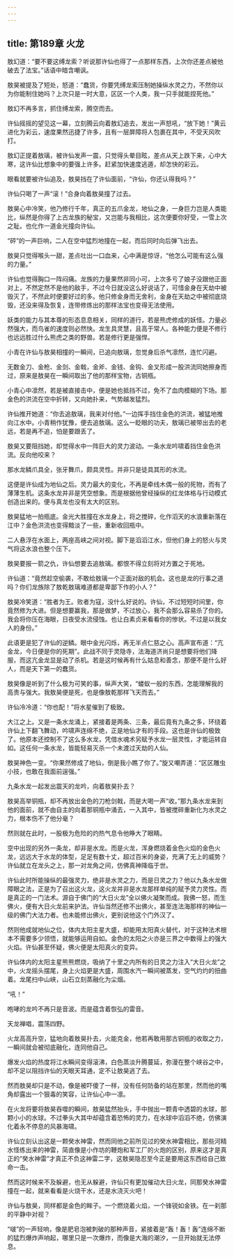 ```yaml
---
---
---
```

title: 第189章 火龙
---





敖幻道：“要不要这缚龙索？听说那许仙也得了一点那样东西，上次你还差点被他破去了法宝。”话语中暗含嘲讽。

敖昊被提及了短处，怒道：“蠢货，你要凭缚龙索压制她操纵水灵之力，不然你以为你能制住她吗？上次只是一时大意，区区一个人类，我一只手就能捏死他。”

敖幻不再多言，抓住缚龙索，腾空而去。

许仙摇摇的望见这一幕，立刻腾云向着敖幻追去，发出一声怒吼，“放下她！”黄云进化为彩云，速度果然迅捷了许多，且有一层屏障将人包裹在其中，不受天风吹打。

敖幻正提着敖璃，被许仙发声一震，只觉得头晕目眩，差点从天上跌下来，心中大寒，这许仙比想象中的要强上许多。赶紧加快速度逃遁，却怎快的彩云。

眼看就要被许仙追及，敖昊挡在了许仙面前，“许仙，你还认得我吗？”

许仙只喝了一声“滚！”合身向着敖昊撞了过去。

敖昊心中冷笑，他乃修行千年，真正的五爪金龙，地仙之身，一身巨力岂是人类能比，纵然是你得了上古龙族的秘宝，又岂能与我相比，这次便要你好受，一雪上次之耻。也化作一道金光撞向许仙。

“砰”的一声巨响，二人在空中猛烈地撞在一起，而后同时向后弹飞出去。

敖昊只觉得喉头一甜，差点吐出一口血来，心中满是惊讶，“他怎么可能有这么强的力量。”

许仙也觉得胸口一阵闷痛。龙族的力量果然非同小可，上次多亏了娘子没跟他正面对上，不然定然不是他的敌手，不过今日就没这么好说话了，可惜金身在天劫中被毁灭了，不然此时便要好过的多。他只修金身而无舍利，金身在天劫之中被彻底烧毁，还没来得及恢复，连带修炼出的那样法宝也变得无法使用。

妖类的能力与其本尊的形态息息相关，同样的道行，若是熊虎修成的妖怪。力量必然强大，而鸟雀的速度则必然快。龙生具灵慧，且高于常人。各种能力便是不修行也远远胜过什么熊虎之类的野兽。若是修行更是强悍。

小青在许仙与敖昊相撞的一瞬间，已追向敖璃，忽觉身后杀气凛然，连忙闪避。

无数金刀、金枪、金剑、金戟，金斧、金钱、金钩、金叉形成一股洪流同她擦身而过，原来是敖昊在一瞬间取出了他的那样宝物，古铜瓶。

小青心中凛然，若是被直接击中，便是她也抵挡不过，免不了血肉模糊的下场。那金色的洪流在空中折转，又向她扑来，气势越发猛烈。

许仙推开她道：“你去追敖璃，我来对付他。”一边挥手挡住金色的洪流，被猛地推向江水中。小青稍作犹豫，便去追敖璃。这么一眨眼的功夫，敖璃已被带出去的老远，若是再不追，怕是要跟丢了。

敖昊又要阻挡她，却觉得水中一阵巨大的灵力波动。一条水龙吟啸着挡住金色洪流。反向他咬来？

那水龙鳞爪具全，张牙舞爪，颇具灵性。并非只是徒具其形的水流。

这便是许仙成为地仙之后。灵力最大的变化，不再是牵线木偶一般的死物，而有了薄薄生机。这条水龙并非是凭空想象。而是根据他曾经操纵的红龙体格与行动模式创造出来的。便与真龙也没有太大的区别。

敖昊猛地一拍瓶底。金光大胜撞在水龙身上，将之搅碎，化作滔天的水浪重新落在江中？金色洪流也变得黯淡了一些，重新收回瓶中。

二人悬浮在水面上，两座高峡之间对视。脚下是滔滔江水，但他们身上的怒火与灵气将这水浪也整个压下。

敖昊要报一箭之仇，许仙想要去追敖璃。都恨不得立刻将对方置之于死地。

许仙道：“竟然趁空偷袭，不敢给敖璃一个正面对敌的机会。这也是龙的行事之道吗？你们龙族除了敖乾敖璃难道都是卑鄙下作的小人？”

敖昊冷笑道：“胜者为王。败者为寇，没什么好说的。许仙，不过短短时间里，你竟然修为大进。但是想要赢我，那是做梦，不过放心，我不会那么容易杀了你的。我会将你压在海眼，日夜受水流侵蚀。也让白素贞来看看你的惨状。不过是以我女人的身份。”

此语更是犯了许仙的逆鳞。眼中金光闪烁，再无半点仁慈之心。高声宣布道：“亢金龙，今日便是你的死期”。此战不同于灵隐寺，法海道济尚只是想要将他们降服，而这亢金龙显是动了杀机。若是这时候再有什么姑息和善念，那便不是什么好人，而是天下第一的蠢货。

敖昊像是听到了什么极为可笑的事，纵声大笑，“蝼蚁一般的东西，怎能理解我的高贵与强大。我敖昊便是死，也是像敖乾那样飞天而去。”

许仙冷冷道：“你也配！”将水星催到了极致。

大江之上。又是一条水龙涌上，紧接着是两条、三条，最后竟有九条之多，环绕着许仙上下翻飞舞动，吟啸声连绵不绝，正是地仙才有的手段。这也是许仙的极致了。他原本还控制不了这么多水龙，凭借水魂术另赋予水龙一层灵性，才能运转自如。这任何一条水龙，皆能轻易灭杀一个未渡过天劫的人仙。

敖昊神色一变。“你果然修成了地仙，倒是我小瞧了你了。”旋又嘲弄道：“区区雕虫小技，也敢在我面前逞强。”

九条水龙一起发出震天的龙吟，向着敖昊扑去？

敖昊高举铜瓶，却不再放出金色的刀枪剑戟，而是大喝一声“收。”那九条水龙来到他的面前，就不由自主的向着那铜瓶中涌去，一入其中，皆被搅碎重新化为水灵之力，根本伤不了他分毫？

然则就在此时，一股极为危险的灼热气息令他睁大了眼睛。

空中出现的另外一条龙，却非是水龙。而是火龙，浑身燃烧着金色火焰的金色火龙，远远大于水龙的体型，足足有数十丈，超过百米的身姿，充满了无上的威势？许仙就立在龙头之上，那一对龙角之间，仿佛真神降临于世。

许仙此时所能操纵的最强灵力，绝非是水灵之力，而是日灵之力？他以九条水龙做障眼之法，正是为了召出这火龙，这火龙并非是水龙那样单纯的赋予灵力灵性。而是真正的一门法术。源自于佛门的“大日火龙”全以佛火凝聚而成。我佛一怒，而生佛火，便有大日火龙前来护法。许仙当然还修不出佛火，甚至连法海那样的神仙一级的佛门大法力者。也未能修出佛火，更别说他这个门外汉了。

然则他成就地仙之位，体内太阳主星大盛，却能用太阳真火替代，对于这种法术根本不需要多少领悟，就能够运用自如。金色的太阳之火亦是三界之中数得上的强大火焰。许仙甚至怀疑，佛火便是太阳真火的变异。

许仙体内的太阳主星熊熊燃烧，吸纳了十里之内所有的日灵之力注入“大日火龙”之中，火龙摇头摆尾，身上火焰更是大盛，周围水汽一瞬间被蒸发，空气灼灼的扭曲着。龙尾扫中山峡，山石立刻蒸融化为尘烟。

“吼！”

咆哮的龙吟不再只是音波。而是蕴含着恢弘的雷音。

天龙禅唱，震荡四野。

火龙高高升空，猛地向着敖昊扑去，火能克金，他若再敢用那古铜瓶的收取之力，一瞬间就会被彻底融化，连同他自己。

爆发火焰的热度将江水瞬间变得滚沸，白色蒸淡升腾蔓延，弥漫在整个峡谷之中，却不足以阻挡许仙的天眼天耳通，定不让敖昊逃了去。

然而敖昊却只是不动，像是被吓傻了一样，没有任何防备的站在那里，然而他的嘴角却露出一个狠毒的笑容，让许仙心中一凛。

在火龙将要将敖昊吞噬的瞬间，敖昊猛然抬头，手中抛出一颗青中透碧的水球，那颗小小的水球。不过拳头大其中却蕴含着恐怖的灵力，在水球中滔滔不绝，仿佛演化着永不停息的风暴海啸。

许仙立刻认出这是一颗癸水神雷，然而同他之前所见过的癸水神雷相比，那些河精水怪练出来的神雷，简直像是小作坊的鞭炮和军工厂的火炮的区别，原来这才是真正的“癸水神雷”才真正不负这神雷二字，这敖昊隐忍至今正是要用这东西给自己致命一击。

然而这时候来不及躲避，也无从躲避，许仙只有更加催动大日火龙，同那癸水神雷撞在一起，就来看看是火烧干水，还是水浇灭火吧！

许仙与敖昊，同样都是金色的眸子。一个燃烧着火焰，一个锋锐如金铁。在一刹那的平静中对视？

“啵”的一声轻响，像是肥皂泡被刺破的那种声音，紧接着是“轰！轰！轰”连绵不断的猛烈爆炸声响起，哪里只是一次爆炸，而像是大海的潮汐，一旦开始就无法停息。